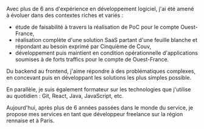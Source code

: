 Avec plus de 6 ans d'expérience en développement logiciel, j'ai été amené à évoluer dans des contextes riches et variés :

- étude de faisabilité à travers la réalisation de PoC pour le compte Ouest-France,
- réalisation complète d'une solution SaaS partant d'une feuille blanche et répondant au besoin exprimé par Cinquième de Couv,
- développement puis maintient en condition opérationnelle d'applications soumises à de forts traffics pour le compte de Ouest-France.

Du backend au frontend, j'aime répondre à des problématiques complexes, en concevant puis en développant les solutions les plus simples possible.

En parallèle, je suis également formateur sur les technologies que j'utilise au quotidien : Git, React, Java, JavaScript, etc.

Aujourd'hui, après plus de 6 années passées dans le monde du service, je propose mes services en tant que développeur freelance sur la région rennaise et à Paris.
